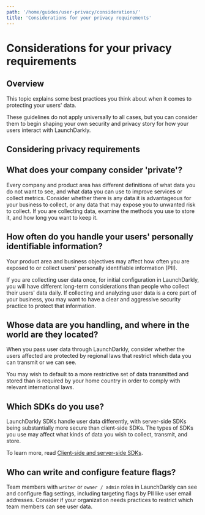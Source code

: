 ```yaml
---
path: '/home/guides/user-privacy/considerations/'
title: 'Considerations for your privacy requirements'
---
```


# Considerations for your privacy requirements

## Overview

This topic explains some best practices you think about when it comes to protecting your users' data.

These guidelines do not apply universally to all cases, but you can consider them to begin shaping your own security and privacy story for how your users interact with LaunchDarkly.

## Considering privacy requirements

## What does your company consider 'private'?

Every company and product area has different definitions of what data you do not want to see, and what data you can use to improve services or collect metrics. Consider whether there is any data it is advantageous for your business to collect, or any data that may expose you to unwanted risk to collect. If you are collecting data, examine the methods you use to store it, and how long you want to keep it.

## How often do you handle your users' personally identifiable information?

Your product area and business objectives may affect how often you are exposed to or collect users' personally identifiable information (PII).

If you are collecting user data once, for initial configuration in LaunchDarkly, you will have different long-term considerations than people who collect their users' data daily. If collecting and analyzing user data is a core part of your business, you may want to have a clear and aggressive security practice to protect that information.

## Whose data are you handling, and where in the world are they located?

When you pass user data through LaunchDarkly, consider whether the users affected are protected by regional laws that restrict which data you can transmit or we can see.

You may wish to default to a more restrictive set of data transmitted and stored than is required by your home country in order to comply with relevant international laws.

## Which SDKs do you use?

LaunchDarkly SDKs handle user data differently, with server-side SDKs being substantially more secure than client-side SDKs. The types of SDKs you use may affect what kinds of data you wish to collect, transmit, and store.

To learn more, read [Client-side and server-side SDKs](./client-side-and-server-side).

## Who can write and configure feature flags?

Team members with `writer` or `owner / admin` roles in LaunchDarkly can see and configure flag settings, including targeting flags by PII like user email addresses. Consider if your organization needs practices to restrict which team members can see user data.
